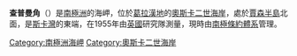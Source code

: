 {{Coord|65|55|S|61|20|W|source:GNIS|display=title}}

'''查普曼角'''（{{lang-en|Chapman Point}}）是[[南極洲|南極洲]]的海岬，位於[[葛拉漢地|葛拉漢地]]的[[奧斯卡二世海岸|奧斯卡二世海岸]]，處於[[賈森半島|賈森半島]]北面，是[[斯卡灣|斯卡灣]]的東端，在1955年由[[英國|英國]]研究隊測量，現時由[[南極條約體系|南極條約體系]]管理。

{{DEFAULTSORT:Chapman Point}}
[[Category:南極洲海岬|Category:南極洲海岬]]
[[Category:奧斯卡二世海岸|Category:奧斯卡二世海岸]]


{{OscarIICoast-geo-stub}}